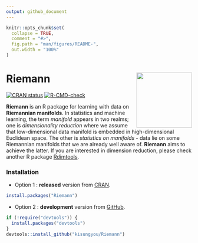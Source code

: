 ```yaml
---
output: github_document
---
```


<!-- README.md is generated from README.Rmd. Please edit that file -->

```r
knitr::opts_chunk$set(
  collapse = TRUE,
  comment = "#>",
  fig.path = "man/figures/README-",
  out.width = "100%"
)
```

# Riemann <img src='man/figures/logo.png' alt="" align="right" height="150" /></a>

<!-- badges: start -->
[![CRAN status](https://www.r-pkg.org/badges/version/Riemann)](https://CRAN.R-project.org/package=Riemann)
[![R-CMD-check](https://github.com/kisungyou/Riemann/workflows/R-CMD-check/badge.svg)](https://github.com/kisungyou/Riemann/actions)
<!-- badges: end -->

**Riemann** is an R package for learning with data on **Riemannian manifolds**. In statistics and machine learning, the term *manifold* appears in two realms; one is *dimensionality reduction* where we assume that low-dimensional data manifold is embedded in high-dimensional Euclidean space. The other is *statistics on manifolds* - data lie on some Riemannian manifolds that we are already well aware of. **Riemann** aims to achieve the latter. If you are interested in dimension reduction, please check another R package [Rdimtools](https://kisungyou.com/Rdimtools/).

### Installation

* Option 1 : **released** version from [CRAN](https://CRAN.R-project.org).

``` r
install.packages("Riemann")
```

* Option 2 : **development** version from [GitHub](https://github.com/).

``` r
if (!require("devtools")) {
  install.packages("devtools")
}
devtools::install_github("kisungyou/Riemann")
```

